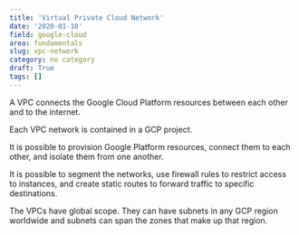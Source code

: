 ```yaml
---
title: 'Virtual Private Cloud Network'
date: '2020-01-10'
field: google-cloud
area: fundamentals
slug: vpc-network
category: no category
draft: True
tags: []
---
```


A VPC connects the Google Cloud Platform resources between each other and to the internet.

Each VPC network is contained in a GCP project.

It is possible to provision Google Platform resources, connect them to each other, and isolate them from one another.

It is possible to segment the networks, use firewall rules to restrict access to instances, and create static routes to forward traffic to specific destinations.

The VPCs have global scope. They can have subnets in any GCP region worldwide and subnets can span the zones that make up that region.
